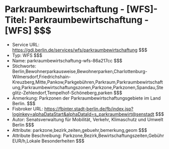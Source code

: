 # Parkraumbewirtschaftung - [WFS]- Titel: Parkraumbewirtschaftung - [WFS] $$$
- Service URL: https://gdi.berlin.de/services/wfs/parkraumbewirtschaftung $$$
- Typ: WFS $$$
- Name: parkraumbewirtschaftung-wfs-86a217cc $$$
- Stichworte: Berlin,Bewohnerparkausweise,Bewohnerparken,Charlottenburg-Wilmersdorf,Friedrichshain-Kreuzberg,Mitte,Pankow,Parkgebühren,Parkraum,Parkraumbewirtschaftung,Parkraumbewirtschaftungszonen,Parkzone,Parkzonen,Spandau,Steglitz-Zehlendorf,Tempelhof-Schöneberg,parken $$$
- Anmerkung: Parkzonen der Parkraumbewirtschaftungsgebiete im Land Berlin. $$$
- Fisbroker URL: https://fbinter.stadt-berlin.de/fb/index.jsp?loginkey=alphaDataStart&alphaDataId=s_parkraumbewirt@senstadt $$$
- Autor: Senatsverwaltung für Mobilität, Verkehr, Klimaschutz und Umwelt Berlin $$$
- Attribute: parkzone,bezirk,zeiten,gebuehr,bemerkung,geom $$$
- Attribute Beschreibung: Parkzone,Bezirk,Bewirtschaftungszeiten,Gebühr EUR/h,Lokale Besonderheiten $$$
